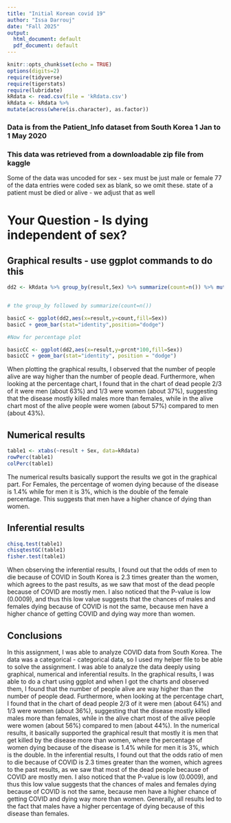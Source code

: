 ```yaml
---
title: "Initial Korean covid 19"
author: "Issa Darrouj"
date: "Fall 2025"
output:
  html_document: default
  pdf_document: default
---
```


```r
knitr::opts_chunk$set(echo = TRUE)
options(digits=2)
require(tidyverse)
require(tigerstats)
require(lubridate)
kRdata <- read.csv(file = 'kRdata.csv')
kRdata <- kRdata %>%
mutate(across(where(is.character), as.factor))

```
### Data is from the Patient_Info dataset from South Korea 1 Jan to 1 May 2020
### This data was retrieved from a downloadable zip file from kaggle

Some of the data was uncoded for sex - sex must be just male or female
77 of the data entries were coded sex  as blank, so we omit these.
state of a patient must be died or alive - we adjust that as well   
  
# Your Question - Is dying independent of sex?






## Graphical results - use ggplot commands to do this  

```r
dd2 <- kRdata %>% group_by(result,Sex) %>% summarize(count=n()) %>% mutate(prcnt=count/sum(count))


# the group_by followed by summarize(count=n())

basicC <- ggplot(dd2,aes(x=result,y=count,fill=Sex))
basicC + geom_bar(stat="identity",position="dodge")

#Now for percentage plot

basicCC <- ggplot(dd2,aes(x=result,y=prcnt*100,fill=Sex)) 
basicCC + geom_bar(stat="identity", position = "dodge")
```

When plotting the graphical results, I observed that the number of people alive are way higher than the number of people dead. Furthermore, when looking at the percentage chart, I found that in the chart of dead people 2/3 of it were men (about 63%) and 1/3 were women (about 37%), suggesting that the disease mostly killed males more than females, while in the alive chart most of the alive people were women (about 57%) compared to men (about 43%).    





  
## Numerical results

```r
table1 <- xtabs(~result + Sex, data=kRdata)
rowPerc(table1)
colPerc(table1)
```

The numerical results basically support the results we got in the graphical part. For Females, the percentage of women dying because of the disease is 1.4% while for men it is 3%, which is the double of the female percentage. This suggests that men have a higher chance of dying than women.

## Inferential results 

```r
chisq.test(table1)
chisqtestGC(table1)
fisher.test(table1)
```

When observing the inferential results, I found out that the odds of men to die because of COVID in South Korea is 2.3 times greater than the women, which agrees to the past results, as we saw that most of the dead people because of COVID are mostly men. I also noticed that the P-value is low (0.0009), and thus this low value suggests that the chances of males and females dying because of COVID is not the same, because men have a higher chance of getting COVID and dying way more than women.

## Conclusions

In this assignment, I was able to analyze COVID data from South Korea. The data was a categorical - categorical data, so I used my helper file to be able to solve the assignment. I was able to analyze the data deeply using graphical, numerical and inferential results. In the graphical results, I was able to do a chart using ggplot and when I got the charts and observed them,  I found that the number of people alive are way higher than the number of people dead. Furthermore, when looking at the percentage chart, I found that in the chart of dead people 2/3 of it were men (about 64%) and 1/3 were women (about 36%), suggesting that the disease mostly killed males more than females, while in the alive chart most of the alive people were women (about 56%) compared to men (about 44%). In the numerical results, it basically supported the graphical result that mostly it is men that get killed by the disease more than women, where the percentage of women dying because of the disease is 1.4% while for men it is 3%, which is the double. In the inferential results, I found out that the odds ratio of men to die because of COVID is 2.3 times greater than the women, which agrees to the past results, as we saw that most of the dead people because of COVID are mostly men. I also noticed that the P-value is low (0.0009), and thus this low value suggests that the chances of males and females dying because of COVID is not the same, because men have a higher chance of getting COVID and dying way more than women. Generally, all results led to the fact that males have a higher percentage of dying because of this disease than females.